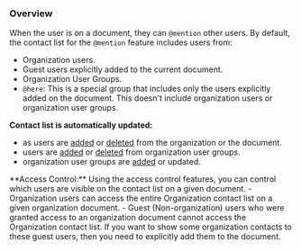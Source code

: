 ### Overview
When the user is on a document, they can `@mention` other users. By default, the contact list for the `@mention` feature includes users from:

- Organization users.
- Guest users explicitly added to the current document.
- Organization User Groups.
- `@here`: This is a special group that includes only the users explicitly added on the document. This doesn't include organization users or organization user groups.

**Contact list is automatically updated:**
- as users are [added](/api-reference/rest-apis/users/add-users) or [deleted](/api-reference/rest-apis/users/delete-users) from the organization or the document.
- users are [added](/api-reference/rest-apis/organization-user-groups/add-users-to-group) or [deleted](/api-reference/rest-apis/organization-user-groups/delete-users-from-group) from organization user groups.
- organization user groups are [added](/api-reference/rest-apis/organization-user-groups/add-groups) or updated.

<Info>
**Access Control:**
Using the access control features, you can control which users are visible on the contact list on a given document.
- Organization users can access the entire Organization contact list on a given organization document.
- Guest (Non-organization) users who were granted access to an organization document cannot access the Organization contact list. If you want to show some organization contacts to these guest users, then you need to explicitly add them to the document.

</Info>